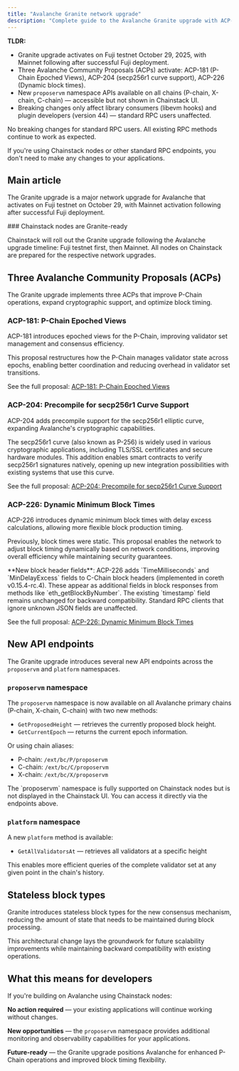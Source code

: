 ```yaml
---
title: "Avalanche Granite network upgrade"
description: "Complete guide to the Avalanche Granite upgrade with ACP-181, ACP-204, and ACP-226"
---
```


**TLDR:**
* Granite upgrade activates on Fuji testnet October 29, 2025, with Mainnet following after successful Fuji deployment.
* Three Avalanche Community Proposals (ACPs) activate: ACP-181 (P-Chain Epoched Views), ACP-204 (secp256r1 curve support), ACP-226 (Dynamic block times).
* New `proposervm` namespace APIs available on all chains (P-chain, X-chain, C-chain) — accessible but not shown in Chainstack UI.
* Breaking changes only affect library consumers (libevm hooks) and plugin developers (version 44) — standard RPC users unaffected.

<Check>
  No breaking changes for standard RPC users. All existing RPC methods continue to work as expected.
</Check>

If you're using Chainstack nodes or other standard RPC endpoints, you don't need to make any changes to your applications.

## Main article

The Granite upgrade is a major network upgrade for Avalanche that activates on Fuji testnet on October 29, with Mainnet activation following after successful Fuji deployment.

<Check>
  ### Chainstack nodes are Granite-ready

  Chainstack will roll out the Granite upgrade following the Avalanche upgrade timeline: Fuji testnet first, then Mainnet. All nodes on Chainstack are prepared for the respective network upgrades.
</Check>

## Three Avalanche Community Proposals (ACPs)

The Granite upgrade implements three ACPs that improve P-Chain operations, expand cryptographic support, and optimize block timing.

### ACP-181: P-Chain Epoched Views

ACP-181 introduces epoched views for the P-Chain, improving validator set management and consensus efficiency.

This proposal restructures how the P-Chain manages validator state across epochs, enabling better coordination and reducing overhead in validator set transitions.

See the full proposal: [ACP-181: P-Chain Epoched Views](https://github.com/avalanche-foundation/ACPs/tree/main/ACPs/181-p-chain-epoched-views)

### ACP-204: Precompile for secp256r1 Curve Support

ACP-204 adds precompile support for the secp256r1 elliptic curve, expanding Avalanche's cryptographic capabilities.

The secp256r1 curve (also known as P-256) is widely used in various cryptographic applications, including TLS/SSL certificates and secure hardware modules. This addition enables smart contracts to verify secp256r1 signatures natively, opening up new integration possibilities with existing systems that use this curve.

See the full proposal: [ACP-204: Precompile for secp256r1 Curve Support](https://github.com/avalanche-foundation/ACPs/tree/main/ACPs/204-secp256r1-precompile)

### ACP-226: Dynamic Minimum Block Times

ACP-226 introduces dynamic minimum block times with delay excess calculations, allowing more flexible block production timing.

Previously, block times were static. This proposal enables the network to adjust block timing dynamically based on network conditions, improving overall efficiency while maintaining security guarantees.

<Note>
**New block header fields**: ACP-226 adds `TimeMilliseconds` and `MinDelayExcess` fields to C-Chain block headers (implemented in coreth v0.15.4-rc.4). These appear as additional fields in block responses from methods like `eth_getBlockByNumber`. The existing `timestamp` field remains unchanged for backward compatibility. Standard RPC clients that ignore unknown JSON fields are unaffected.
</Note>

See the full proposal: [ACP-226: Dynamic Minimum Block Times](https://github.com/avalanche-foundation/ACPs/tree/main/ACPs/226-dynamic-minimum-block-times)

## New API endpoints

The Granite upgrade introduces several new API endpoints across the `proposervm` and `platform` namespaces.

### `proposervm` namespace

The `proposervm` namespace is now available on all Avalanche primary chains (P-chain, X-chain, C-chain) with two new methods:

* `GetProposedHeight` — retrieves the currently proposed block height.
* `GetCurrentEpoch` — returns the current epoch information.

Or using chain aliases:
* P-chain: `/ext/bc/P/proposervm`
* C-chain: `/ext/bc/C/proposervm`
* X-chain: `/ext/bc/X/proposervm`

<Note>
  The `proposervm` namespace is fully supported on Chainstack nodes but is not displayed in the Chainstack UI. You can access it directly via the endpoints above.
</Note>

### `platform` namespace

A new `platform` method is available:

* `GetAllValidatorsAt` — retrieves all validators at a specific height

This enables more efficient queries of the complete validator set at any given point in the chain's history.

## Stateless block types

Granite introduces stateless block types for the new consensus mechanism, reducing the amount of state that needs to be maintained during block processing.

This architectural change lays the groundwork for future scalability improvements while maintaining backward compatibility with existing operations.

## What this means for developers

If you're building on Avalanche using Chainstack nodes:

**No action required** — your existing applications will continue working without changes.

**New opportunities** — the `proposervm` namespace provides additional monitoring and observability capabilities for your applications.

**Future-ready** — the Granite upgrade positions Avalanche for enhanced P-Chain operations and improved block timing flexibility.
